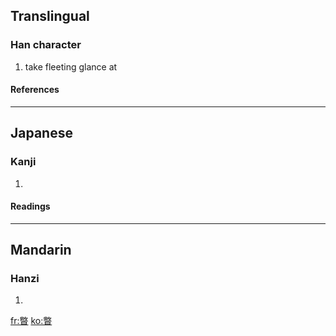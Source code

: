 ==Translingual==
===Han character===
{{Han char|rn=72|rad=日|as=12|sn=16|four=|canj=火大日 (FKA)}}
# take fleeting glance at
====References====
{{Han ref|kx=0499.440|dkj=14155|dj=0869.150|hdz=21536.070|uh=66BC|ud=26300}}

----
==Japanese==
===Kanji===
{{ja-kanji|grade=|rs=日12}}
# {{defn|Japanese}} 
====Readings====
{{ja-readings|on=[[へつ]] (hetsu), [[へち]] (hechi)|kun=}}

----
==Mandarin==
===Hanzi===
{{cmn-hanzi|pin=[[piē]] ([[pie1]])|wg=p'ieh<sup>1</sup>}}
# {{defn|Mandarin}}

[[fr:暼]]
[[ko:暼]]